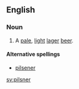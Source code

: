 ==English==

===Noun===
{{en-noun}}

# A [[pale]], [[light]] [[lager]] [[beer]].

====Alternative spellings====
* [[pilsener]]

[[sv:pilsner]]
